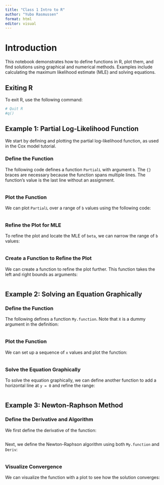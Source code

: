 ---
title: "Class 1 Intro to R"
author: "Yubo Rasmussen"
format: html
editor: visual
---

# Introduction

This notebook demonstrates how to define functions in R, plot them, and find solutions using graphical and numerical methods. Examples include calculating the maximum likelihood estimate (MLE) and solving equations.

## Exiting R

To exit R, use the following command:

```{r}
# Quit R
#q()
```

## Example 1: Partial Log-Likelihood Function

We start by defining and plotting the partial log-likelihood function, as used in the Cox model tutorial.

### Define the Function

The following code defines a function `PartialL` with argument `b`. The `{}` braces are necessary because the function spans multiple lines. The function's value is the last line without an assignment.

```{r}

```

### Plot the Function

We can plot `PartialL` over a range of `b` values using the following code:

```{r}

```

### Refine the Plot for MLE

To refine the plot and locate the MLE of `beta`, we can narrow the range of `b` values:

```{r}

```

### Create a Function to Refine the Plot

We can create a function to refine the plot further. This function takes the left and right bounds as arguments:

```{r}

```

## Example 2: Solving an Equation Graphically

### Define the Function

The following defines a function `My.function`. Note that `X` is a dummy argument in the definition:

```{r}

```

### Plot the Function

We can set up a sequence of `x` values and plot the function:

```{r}

```

### Solve the Equation Graphically

To solve the equation graphically, we can define another function to add a horizontal line at `y = 0` and refine the range:

```{r}

```

## Example 3: Newton-Raphson Method

### Define the Derivative and Algorithm

We first define the derivative of the function:

```{r}

```

Next, we define the Newton-Raphson algorithm using both `My.function` and `Deriv`:

```{r}

```

### Visualize Convergence

We can visualize the function with a plot to see how the solution converges:

```{r}

```
